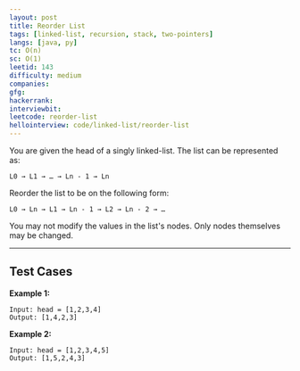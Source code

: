 ```yaml
---
layout: post
title: Reorder List
tags: [linked-list, recursion, stack, two-pointers]
langs: [java, py]
tc: O(n)
sc: O(1)
leetid: 143
difficulty: medium
companies: 
gfg: 
hackerrank: 
interviewbit: 
leetcode: reorder-list
hellointerview: code/linked-list/reorder-list
---
```


You are given the head of a singly linked-list. The list can be represented as:
```
L0 → L1 → … → Ln - 1 → Ln
```
Reorder the list to be on the following form:

```
L0 → Ln → L1 → Ln - 1 → L2 → Ln - 2 → …
```
You may not modify the values in the list's nodes. Only nodes themselves may be changed.

---

## Test Cases

**Example 1:** 
```
Input: head = [1,2,3,4]
Output: [1,4,2,3]
```

**Example 2:** 
```
Input: head = [1,2,3,4,5]
Output: [1,5,2,4,3]
```